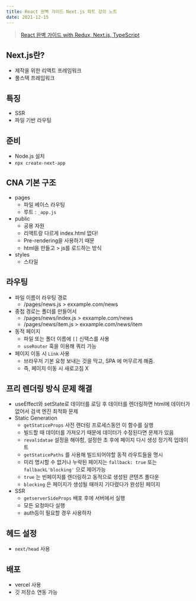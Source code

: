 ```yaml
---
title: React 완벽 가이드 Next.js 파트 강의 노트
date: 2021-12-15
---
```


> [React 완벽 가이드 with Redux, Next.js, TypeScript](https://www.udemy.com/course/best-react/)

## Next.js란?

- 제작을 위한 리액트 프레임워크
- 풀스택 프레임워크

## 특징

- SSR
- 파일 기반 라우팅

## 준비

- Node.js 설치
- `npx create-next-app`

## CNA 기본 구조

- pages
  - 파일 베이스 라우팅
  - 루트 : `_app.js`
- public
  - 공용 자원
  - 리액트랑 다르게 index.html 없다!
  - Pre-rendering을 사용하기 때문
  - html을 만들고 > js를 로드하는 방식
- styles
  - 스타일


## 라우팅

- 파일 이름이 라우팅 경로
  - /pages/news.js > exxample.com/news
- 중첩 경로는 폴더를 만들어서
  - /pages/news/index.js > exxample.com/news
  - /pages/news/item.js > exxample.com/news/item
- 동적 페이지
  - 파일 또는 폴더 이름에 `[]` 신택스를 사용
  - `useRouter` 훅을 이용해 쿼리 가능
- 페이지 이동 시 `Link` 사용
  - 브라우저 기본 요청 보내는 것을 막고, SPA 에 머무르게 해줌.
  - 즉, 페이지 이동 시 새로고침 X


## 프리 렌더링 방식 문제 해결

- useEffect와 setState로 데이터를 로딩 후 데이터를 렌더링하면 html에 데이터가 없어서 검색 엔진 최적화 문제
- Static Generation
  - `getStaticeProps` 사전 렌더링 프로세스동안 이 함수를 실행
  - 빌드할 때 데이터를 가져오기 때문에 데이터가 수정된다면 문제가 있음
  - `revalidatae` 설정을 해야함, 설정한 초 후에 페이지 다시 생성 정기적 업데이트
  - `getStaticePaths` 를 사용해 빌드되어야할 동적 라우트들을 명시
  - 미리 명시할 수 없거나 누락된 페이지는 `fallback: true` 또는 `fallbackL'blocking'` 으로 제어가능
  - `true` 는 빈페이지를 렌더링하고 동적으로 생성된 콘텐츠 풀다운
  - `blocking` 은 페이지가 생성될 때까지 기다렸다가 완성된 페이지
- SSR
  - `getserverSideProps` 배포 후에 서버에서 실행
  - 모든 요청마다 실행
  - auth등이 필요할 경우 사용하자


## 헤드 설정

- `next/head` 사용

## 배포

- vercel 사용
- 깃 저장소 연동 가능